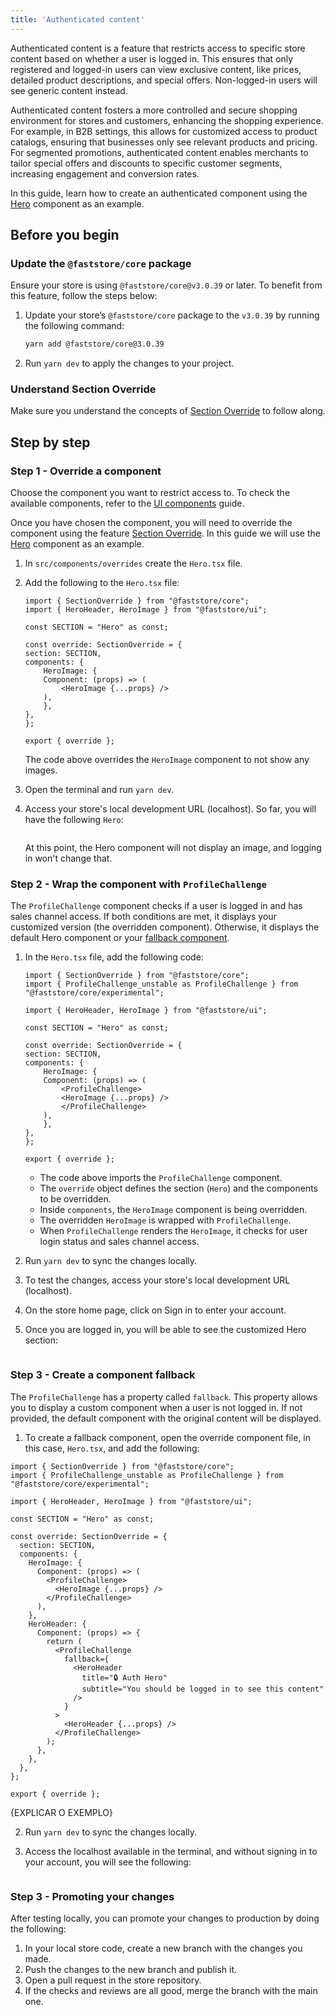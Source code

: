 ```yaml
---
title: 'Authenticated content'
---
```


Authenticated content is a feature that restricts access to specific store content based on whether a user is logged in. This ensures that only registered and logged-in users can view exclusive content, like prices, detailed product descriptions, and special offers. Non-logged-in users will see generic content instead.

Authenticated content fosters a more controlled and secure shopping environment for stores and customers, enhancing the shopping experience. For example, in B2B settings, this allows for customized access to product catalogs, ensuring that businesses only see relevant products and pricing. For segmented promotions, authenticated content enables merchants to tailor special offers and discounts to specific customer segments, increasing engagement and conversion rates.

In this guide, learn how to create an authenticated component using the [Hero](https://developers.vtex.com/docs/guides/faststore/organisms-hero) component as an example.

## Before you begin

### Update the `@faststore/core` package

Ensure your store is using `@faststore/core@v3.0.39` or later. To benefit from this feature, follow the steps below:

1. Update your store’s `@faststore/core` package to the `v3.0.39` by running the following command:

    ```bash
    yarn add @faststore/core@3.0.39
    ```

2. Run `yarn dev` to apply the changes to your project.

### Understand Section Override

Make sure you understand the concepts of [Section Override](https://developers.vtex.com/docs/guides/faststore/overrides-overview) to follow along.

## Step by step

### Step 1 - Override a component

Choose the component you want to restrict access to. To check the available components, refer to the [UI components](https://developers.vtex.com/docs/guides/faststore/components-index) guide.

Once you have chosen the component, you will need to override the component using the feature [Section Override](https://developers.vtex.com/docs/guides/faststore/overrides-overview). In this guide we will use the [Hero](https://developers.vtex.com/docs/guides/faststore/organisms-hero) component as an example.

1. In `src/components/overrides` create the `Hero.tsx` file.
2. Add the following to the `Hero.tsx` file:

    ```tsx
    import { SectionOverride } from "@faststore/core";
    import { HeroHeader, HeroImage } from "@faststore/ui";

    const SECTION = "Hero" as const;

    const override: SectionOverride = {
    section: SECTION,
    components: {
        HeroImage: {
        Component: (props) => (
            <HeroImage {...props} />
        ),
        },
    },
    };

    export { override };

    ```
	The code above overrides the `HeroImage` component to not show any images.

3. Open the terminal and run `yarn dev`.
4. Access your store's local development URL (localhost). So far, you will have the following `Hero`:

    ![]()

    At this point, the Hero component will not display an image, and logging in won't change that.

### Step 2 - Wrap the component with `ProfileChallenge`

The `ProfileChallenge` component checks if a user is logged in and has sales channel access. If both conditions are met, it displays your customized version (the overridden component). Otherwise, it displays the default Hero component or your [fallback component](#step-3-create-a-component-fallback-optional).

1. In the `Hero.tsx` file, add the following code:

    ```tsx
    import { SectionOverride } from "@faststore/core";
    import { ProfileChallenge_unstable as ProfileChallenge } from "@faststore/core/experimental";

    import { HeroHeader, HeroImage } from "@faststore/ui";

    const SECTION = "Hero" as const;

    const override: SectionOverride = {
    section: SECTION,
    components: {
        HeroImage: {
        Component: (props) => (
            <ProfileChallenge>
            <HeroImage {...props} />
            </ProfileChallenge>
        ),
        },
    },
    };

    export { override };
    ```

    - The code above imports the `ProfileChallenge` component.
    - The `override` object defines the section (`Hero`) and the components to be overridden.
    - Inside `components`, the `HeroImage` component is being overridden.
    - The overridden `HeroImage` is wrapped with `ProfileChallenge`.
    - When `ProfileChallenge` renders the `HeroImage`, it checks for user login status and sales channel access.

2. Run `yarn dev` to sync the changes locally.
3. To test the changes, access your store's local development URL (localhost). 
4. On the store home page, click on Sign in to enter your account.
5. Once you are logged in, you will be able to see the customized Hero section:

    ![]()

### Step 3 - Create a component fallback

The `ProfileChallenge` has a property called `fallback`. This property allows you to display a custom component when a user is not logged in. If not provided, the default component with the original content will be displayed.

1. To create a fallback component, open the override component file, in this case, `Hero.tsx`, and add the following:

```tsx
import { SectionOverride } from "@faststore/core";
import { ProfileChallenge_unstable as ProfileChallenge } from "@faststore/core/experimental";

import { HeroHeader, HeroImage } from "@faststore/ui";

const SECTION = "Hero" as const;

const override: SectionOverride = {
  section: SECTION,
  components: {
    HeroImage: {
      Component: (props) => (
        <ProfileChallenge>
          <HeroImage {...props} />
        </ProfileChallenge>
      ),
    },
    HeroHeader: {
      Component: (props) => {
        return (
          <ProfileChallenge
            fallback={
              <HeroHeader
                title="🔒 Auth Hero"
                subtitle="You should be logged in to see this content"
              />
            }
          >
            <HeroHeader {...props} />
          </ProfileChallenge>
        );
      },
    },
  },
};

export { override };

```
{EXPLICAR O EXEMPLO}

2. Run `yarn dev` to sync the changes locally.
3. Access the localhost available in the terminal, and without signing in to your account, you will see the following:

    ![]()

### Step 3 - Promoting your changes

After testing locally, you can promote your changes to production by doing the following:

1. In your local store code, create a new branch with the changes you made.
2. Push the changes to the new branch and publish it.
3. Open a pull request in the store repository.
4. If the checks and reviews are all good, merge the branch with the main one.
